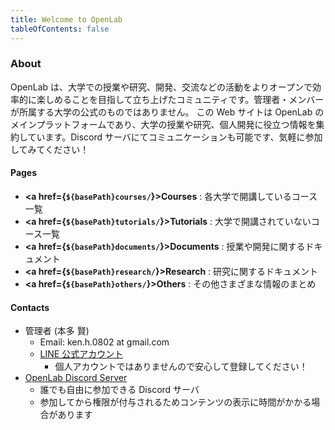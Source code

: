 ```yaml
---
title: Welcome to OpenLab
tableOfContents: false
---
```



### About

OpenLab は、大学での授業や研究、開発、交流などの活動をよりオープンで効率的に楽しめることを目指して立ち上げたコミュニティです。管理者・メンバーが所属する大学の公式のものではありません。
この Web サイトは OpenLab のメインプラットフォームであり、大学の授業や研究、個人開発に役立つ情報を集約しています。Discord サーバにてコミュニケーションも可能です、気軽に参加してみてください！

#### Pages

- **<a href={`${basePath}courses/`}>Courses</a>** : 各大学で開講しているコース一覧
- **<a href={`${basePath}tutorials/`}>Tutorials</a>** : 大学で開講されていないコース一覧
- **<a href={`${basePath}documents/`}>Documents</a>** : 授業や開発に関するドキュメント
- **<a href={`${basePath}research/`}>Research</a>** : 研究に関するドキュメント
- **<a href={`${basePath}others/`}>Others</a>** : その他さまざまな情報のまとめ

#### Contacts

- 管理者 (本多 賢)
  - Email: ken.h.0802 at gmail.com
  - [LINE 公式アカウント](https://lin.ee/dk4a8Me)
    - 個人アカウントではありませんので安心して登録してください！
- [OpenLab Discord Server](https://discord.gg/FxW5G2PCJF)
  - 誰でも自由に参加できる Discord サーバ
  - 参加してから権限が付与されるためコンテンツの表示に時間がかかる場合があります
